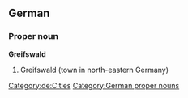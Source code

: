 {{wikipedia}}
{{wikipedia|lang=de}}
==German==
===Proper noun===
'''Greifswald'''
# Greifswald (town in north-eastern Germany) 
[[Category:de:Cities]]
[[Category:German proper nouns]]